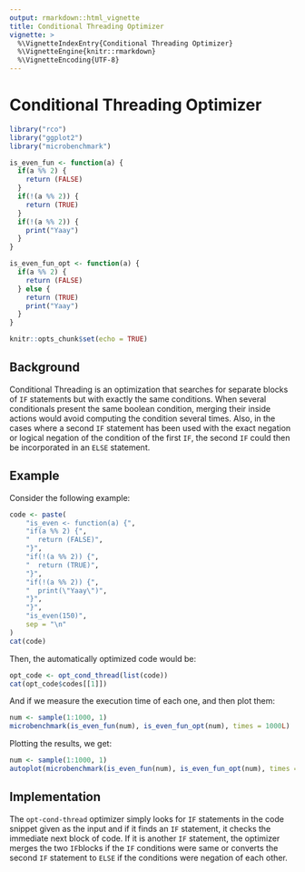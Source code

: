 ```yaml
---
output: rmarkdown::html_vignette
title: Conditional Threading Optimizer
vignette: >
  %\VignetteIndexEntry{Conditional Threading Optimizer}
  %\VignetteEngine{knitr::rmarkdown}
  %\VignetteEncoding{UTF-8}
---
```


# Conditional Threading Optimizer

```r
library("rco")
library("ggplot2")
library("microbenchmark")

is_even_fun <- function(a) {
  if(a %% 2) {
    return (FALSE)
  }
  if(!(a %% 2)) {
    return (TRUE)
  }
  if(!(a %% 2)) {
    print("Yaay")
  }
}

is_even_fun_opt <- function(a) {
  if(a %% 2) {
    return (FALSE)
  } else {
    return (TRUE)
    print("Yaay")
  }
}

knitr::opts_chunk$set(echo = TRUE)
```

## Background

Conditional Threading is an optimization that searches for separate blocks of `IF` statements but with exactly the same conditions. When several conditionals present the same boolean condition, merging their inside actions would avoid computing the condition several times. Also, in the cases where a second `IF` statement has been used with the exact negation or logical negation of the condition of the first `IF`, the second `IF` could then be incorporated in an `ELSE` statement.

## Example

Consider the following example:

```r
code <- paste(
    "is_even <- function(a) {",
    "if(a %% 2) {",
    "  return (FALSE)",
    "}",
    "if(!(a %% 2)) {",
    "  return (TRUE)",
    "}",
    "if(!(a %% 2)) {",
    "  print(\"Yaay\")",
    "}",
    "}",
    "is_even(150)",
    sep = "\n"
)
cat(code)
```

Then, the automatically optimized code would be:

```r
opt_code <- opt_cond_thread(list(code))
cat(opt_code$codes[[1]])
```

And if we measure the execution time of each one, and then plot them:

```r
num <- sample(1:1000, 1)
microbenchmark(is_even_fun(num), is_even_fun_opt(num), times = 1000L)
```

Plotting the results, we get:
```r
num <- sample(1:1000, 1)
autoplot(microbenchmark(is_even_fun(num), is_even_fun_opt(num), times = 1000L))
```
## Implementation

The `opt-cond-thread` optimizer simply looks for `IF` statements in the code snippet given as the input and if it finds an `IF` statement, it checks the immediate next block of code. If it is another `IF` statement, the optimizer merges the two `IF`blocks if the `IF` conditions were same or converts the second `IF` statement to `ELSE` if the conditions were negation of each other.

